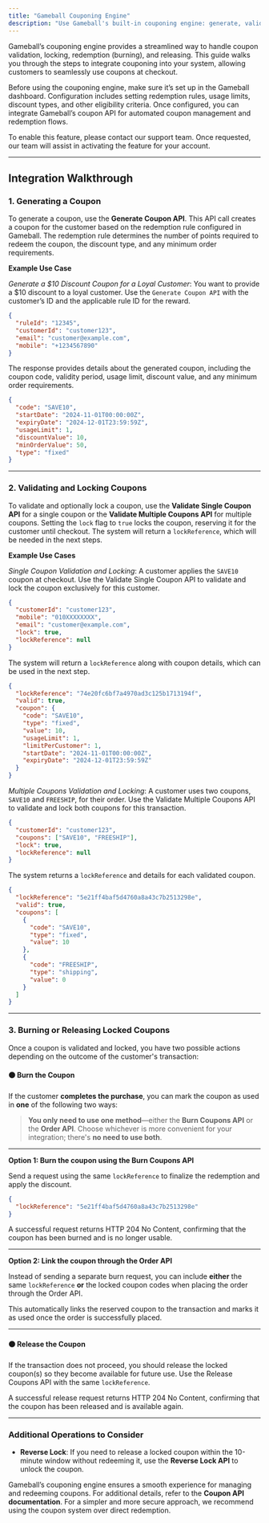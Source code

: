 ```yaml
---
title: "Gameball Couponing Engine"
description: "Use Gameball's built-in couponing engine: generate, validate, lock, burn, and release coupons."
---
```


Gameball’s couponing engine provides a streamlined way to handle coupon validation, locking, redemption (burning), and releasing. This guide walks you through the steps to integrate couponing into your system, allowing customers to seamlessly use coupons at checkout.

Before using the couponing engine, make sure it’s set up in the Gameball dashboard. Configuration includes setting redemption rules, usage limits, discount types, and other eligibility criteria. Once configured, you can integrate Gameball’s coupon API for automated coupon management and redemption flows.

<Info>
To enable this feature, please contact our support team. Once requested, our team will assist in activating the feature for your account.
</Info>

***

## Integration Walkthrough

### 1. Generating a Coupon

To generate a coupon, use the **Generate Coupon API**. This API call creates a coupon for the customer based on the redemption rule configured in Gameball. The redemption rule determines the number of points required to redeem the coupon, the discount type, and any minimum order requirements.

**Example Use Case**

_Generate a $10 Discount Coupon for a Loyal Customer_: You want to provide a $10 discount to a loyal customer. Use the `Generate Coupon API` with the customer’s ID and the applicable rule ID for the reward.

```json
{
  "ruleId": "12345",
  "customerId": "customer123",
  "email": "customer@example.com",
  "mobile": "+1234567890"
}
```

The response provides details about the generated coupon, including the coupon code, validity period, usage limit, discount value, and any minimum order requirements.

```json
{
  "code": "SAVE10",
  "startDate": "2024-11-01T00:00:00Z",
  "expiryDate": "2024-12-01T23:59:59Z",
  "usageLimit": 1,
  "discountValue": 10,
  "minOrderValue": 50,
  "type": "fixed"
}
```

***

### 2. Validating and Locking Coupons

To validate and optionally lock a coupon, use the **Validate Single Coupon API** for a single coupon or the **Validate Multiple Coupons API** for multiple coupons. Setting the `lock` flag to `true` locks the coupon, reserving it for the customer until checkout. The system will return a `lockReference`, which will be needed in the next steps.

**Example Use Cases**

_Single Coupon Validation and Locking_: A customer applies the `SAVE10` coupon at checkout. Use the Validate Single Coupon API to validate and lock the coupon exclusively for this customer.

```json
{
  "customerId": "customer123",
  "mobile": "010XXXXXXXX",
  "email": "customer@example.com",
  "lock": true,
  "lockReference": null
}
```

The system will return a `lockReference` along with coupon details, which can be used in the next step.

```json
{
  "lockReference": "74e20fc6bf7a4970ad3c125b1713194f",
  "valid": true,
  "coupon": {
    "code": "SAVE10",
    "type": "fixed",
    "value": 10,
    "usageLimit": 1,
    "limitPerCustomer": 1,
    "startDate": "2024-11-01T00:00:00Z",
    "expiryDate": "2024-12-01T23:59:59Z"
  }
}
```

_Multiple Coupons Validation and Locking_: A customer uses two coupons, `SAVE10` and `FREESHIP`, for their order. Use the Validate Multiple Coupons API to validate and lock both coupons for this transaction.

```json
{
  "customerId": "customer123",
  "coupons": ["SAVE10", "FREESHIP"],
  "lock": true,
  "lockReference": null
}
```

The system returns a `lockReference` and details for each validated coupon.

```json
{
  "lockReference": "5e21ff4baf5d4760a8a43c7b2513298e",
  "valid": true,
  "coupons": [
    {
      "code": "SAVE10",
      "type": "fixed",
      "value": 10
    },
    {
      "code": "FREESHIP",
      "type": "shipping",
      "value": 0
    }
  ]
}
```

***

### 3. Burning or Releasing Locked Coupons

Once a coupon is validated and locked, you have two possible actions depending on the outcome of the customer's transaction:

#### ⚫ Burn the Coupon

If the customer **completes the purchase**, you can mark the coupon as used in **one** of the following two ways:

> **You only need to use one method**—either the **Burn Coupons API** or the **Order API**. Choose whichever is more convenient for your integration; there's **no need to use both**.

***

**Option 1: Burn the coupon using the Burn Coupons API**

Send a request using the same `lockReference` to finalize the redemption and apply the discount.

```json
{
  "lockReference": "5e21ff4baf5d4760a8a43c7b2513298e"
}
```

<Info>
A successful request returns HTTP 204 No Content, confirming that the coupon has been burned and is no longer usable.
</Info>

***

**Option 2: Link the coupon through the Order API**

Instead of sending a separate burn request, you can include **either** the same `lockReference` **or** the locked coupon codes when placing the order through the Order API.

This automatically links the reserved coupon to the transaction and marks it as used once the order is successfully placed.

***

#### ⚫ Release the Coupon

If the transaction does not proceed, you should release the locked coupon(s) so they become available for future use. Use the Release Coupons API with the same `lockReference`.

<Info>
A successful release request returns HTTP 204 No Content, confirming that the coupon has been released and is available again.
</Info>

***

### Additional Operations to Consider

- **Reverse Lock**: If you need to release a locked coupon within the 10-minute window without redeeming it, use the **Reverse Lock API** to unlock the coupon.

Gameball’s couponing engine ensures a smooth experience for managing and redeeming coupons. For additional details, refer to the **Coupon API documentation**. For a simpler and more secure approach, we recommend using the coupon system over direct redemption.
